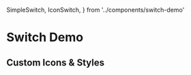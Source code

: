   SimpleSwitch,
  IconSwitch,
} from '../components/switch-demo'


# Switch Demo

<SimpleSwitch />

## Custom Icons & Styles

<IconSwitch />
